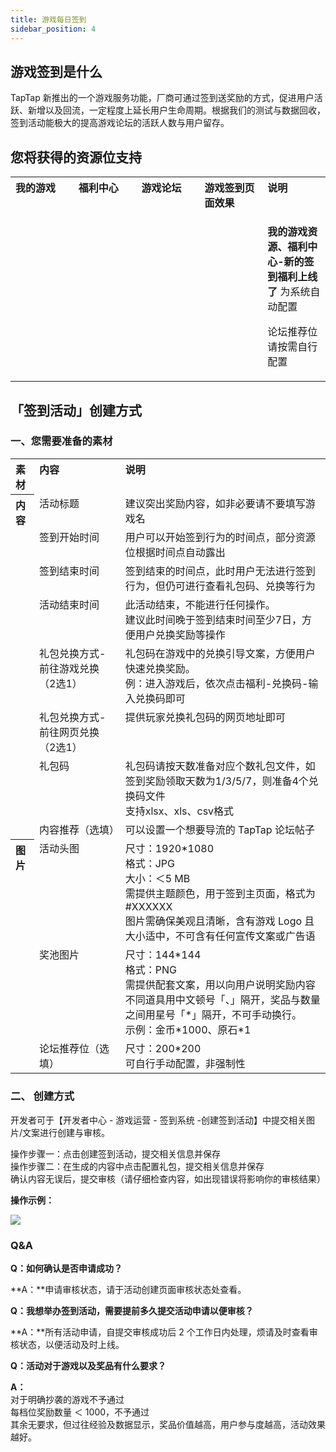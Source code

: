 ```yaml
---
title: 游戏每日签到
sidebar_position: 4
---
```



## 游戏签到是什么

TapTap 新推出的一个游戏服务功能，厂商可通过签到送奖励的方式，促进用户活跃、新增以及回流，一定程度上延长用户生命周期。根据我们的测试与数据回收，签到活动能极大的提高游戏论坛的活跃人数与用户留存。

## 您将获得的资源位支持

<table>
  <tbody align="left" valign="top">
    <tr>
      <th width="20%">我的游戏</th>
      <th width="20%">福利中心</th>
      <th width="20%">游戏论坛</th>
      <th width="20%">游戏签到页面效果</th>
      <th width="20%">说明</th>
    </tr>
    <tr>
      <td>
        <img src={useBaseUrl("/img/game-sign/my-game.png")} alt="" />
      </td>
      <td>
        <img src={useBaseUrl("/img/game-sign/event-center.png")} alt="" />
      </td>
      <td>
        <img src={useBaseUrl("/img/game-sign/forum.png")} alt="" />
      </td>
      <td>
        <img src={useBaseUrl("/img/game-sign/check-in-page.png")} alt="" />
      </td>
      <td>
        <p>
          <strong>我的游戏资源、福利中心-新的签到福利上线了</strong>
          为系统自动配置
        </p>
        <p>论坛推荐位请按需自行配置</p>
      </td>
    </tr>
  </tbody>
</table>

## 「签到活动」创建方式

### 一、您需要准备的素材

<table>
  <tbody align="left" valign="top">
    <tr>
      <th>素材</th>
      <th>内容</th>
      <th>说明</th>
    </tr>
    <tr>
      <th rowspan="8">内容</th>
      <td>活动标题</td>
      <td>建议突出奖励内容，如非必要请不要填写游戏名</td>
    </tr>
    <tr>
      <td>签到开始时间</td>
      <td>用户可以开始签到行为的时间点，部分资源位根据时间点自动露出</td>
    </tr>
    <tr>
      <td>签到结束时间</td>
      <td>
        签到结束的时间点，此时用户无法进行签到行为，但仍可进行查看礼包码、兑换等行为
      </td>
    </tr>
    <tr>
      <td>活动结束时间</td>
      <td>
        此活动结束，不能进行任何操作。
        <br />
        建议此时间晚于签到结束时间至少7日，方便用户兑换奖励等操作
      </td>
    </tr>
    <tr>
      <td>礼包兑换方式-前往游戏兑换（2选1）</td>
      <td>
        礼包码在游戏中的兑换引导文案，方便用户快速兑换奖励。
        <br />
        例：进入游戏后，依次点击福利-兑换码-输入兑换码即可
      </td>
    </tr>
    <tr>
      <td>礼包兑换方式-前往网页兑换（2选1）</td>
      <td>提供玩家兑换礼包码的网页地址即可</td>
    </tr>
    <tr>
      <td>礼包码</td>
      <td>
        礼包码请按天数准备对应个数礼包文件，如签到奖励领取天数为1/3/5/7，则准备4个兑换码文件
        <br />
        支持xlsx、xls、csv格式
      </td>
    </tr>
    <tr>
      <td>内容推荐（选填）</td>
      <td>可以设置一个想要导流的 TapTap 论坛帖子</td>
    </tr>
    <tr>
      <th rowspan="3">图片</th>
      <td>活动头图</td>
      <td>
        尺寸：1920*1080
        <br />
        格式：JPG
        <br />
        大小：＜5 MB
        <br />
        需提供主题颜色，用于签到主页面，格式为#XXXXXX
        <br />
        图片需确保美观且清晰，含有游戏 Logo
        且大小适中，不可含有任何宣传文案或广告语
      </td>
    </tr>
    <tr>
      <td>奖池图片</td>
      <td>
        尺寸：144*144
        <br />
        格式：PNG
        <br />
        需提供配套文案，用以向用户说明奖励内容
        <br />
        不同道具用中文顿号「、」隔开，奖品与数量之间用星号「*」隔开，不可手动换行。
        <br />
        示例：金币*1000、原石*1
      </td>
    </tr>
    <tr>
      <td>论坛推荐位（选填）</td>
      <td>
        尺寸：200*200
        <br />
        可自行手动配置，非强制性
      </td>
    </tr>
  </tbody>
</table>

### 二、 创建方式

开发者可于【开发者中心 - 游戏运营 - 签到系统 -创建签到活动】中提交相关图片/文案进行创建与审核。

操作步骤一：点击创建签到活动，提交相关信息并保存<br/>操作步骤二：在生成的内容中点击配置礼包，提交相关信息并保存<br/>确认内容无误后，提交审核（请仔细检查内容，如出现错误将影响你的审核结果）

**操作示例：**

![](/img/game-sign/illustration.png)

### Q&A

**Q：如何确认是否申请成功？**

**A：**申请审核状态，请于活动创建页面审核状态处查看。

**Q：我想举办签到活动，需要提前多久提交活动申请以便审核？**

**A：**所有活动申请，自提交审核成功后 2 个工作日内处理，烦请及时查看审核状态，以便活动及时上线。

**Q：活动对于游戏以及奖品有什么要求？**

**A：**<br/>对于明确抄袭的游戏不予通过<br/>每档位奖励数量 ＜ 1000，不予通过<br/>其余无要求，但过往经验及数据显示，奖品价值越高，用户参与度越高，活动效果越好。
